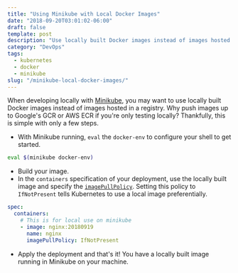 ```yaml
---
title: "Using Minikube with Local Docker Images"
date: "2018-09-20T03:01:02-06:00"
draft: false
template: post
description: "Use locally built Docker images instead of images hosted in a registry when developing with minikube."
category: "DevOps"
tags:
  - kubernetes
  - docker
  - minikube
slug: "/minikube-local-docker-images/"
---
```


When developing locally with [Minikube](https://kubernetes.io/docs/setup/minikube/), you may want to use locally built Docker images instead of images hosted in a registry. Why push images up to Google's GCR or AWS ECR if you're only testing locally? Thankfully, this is simple with only a few steps.

- With Minikube running, `eval` the `docker-env` to configure your shell to get started.

```bash
eval $(minikube docker-env)
```

- Build your image.
- In the `containers` specification of your deployment, use the locally built image and specify the [`imagePullPolicy`](https://kubernetes.io/docs/concepts/containers/images/#pre-pulling-images). Setting this policy to `IfNotPresent` tells Kubernetes to use a local image preferentially.

```yaml
spec:
  containers:
    # This is for local use on minikube
    - image: nginx:20180919
      name: nginx
      imagePullPolicy: IfNotPresent
```

- Apply the deployment and that's it! You have a locally built image running in Minikube on your machine.
